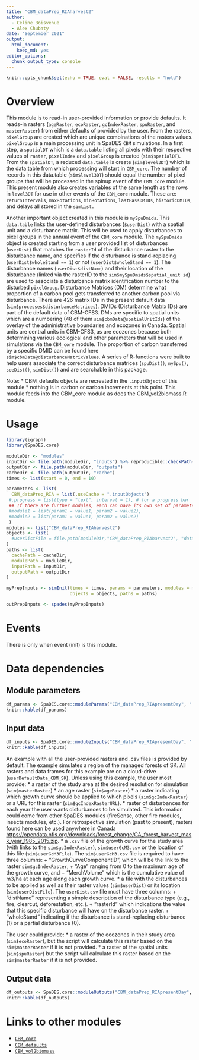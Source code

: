 ```yaml
---
title: "CBM_dataPrep_RIAharvest2"
author:
  - Celine Boisvenue
  - Alex Chubaty
date: "September 2021"
output:
  html_document:
    keep_md: yes
editor_options:
  chunk_output_type: console
---
```


```r
knitr::opts_chunk$set(echo = TRUE, eval = FALSE, results = "hold")
```

# Overview

This module is to read-in user-provided information or provide defaults.
It reads-in rasters (`ageRaster`, `ecoRaster`, `gcIndexRaster`, `spuRaster`, and `masterRaster`) from either defaults of provided by the user.
From the rasters, `pixelGroup` are created which are unique combinations of the rasters values.
`pixelGroup` is a main processing unit in SpaDES `CBM` simulations. In a first step, a `spatialDT` which is a `data.table` listing all pixels with their respective values of `raster`, `pixelIndex` and `pixelGroup` is created (`sim$spatialDT`).
From the `spatialDT`, a reduced `data.table` is create (`sim$level3DT`) which is the data.table from which processing will start in `CBM_core`.
The number of records in this data.table (`sim$level3DT`) should equal the number of pixel groups that will be processed in the spinup event of the `CBM_core` module.
This present module also creates variables of the same length as the rows in `level3DT` for use in other events of the `CBM_core` module.
These are: `returnIntervals`, `maxRotations`, `minRotations`, `lastPassDMIDs`, `historicDMIDs`, and delays all stored in the `simList.`

Another important object created in this module is `mySpuDmids`.
This `data.table` links the user-defined disturbances (`$userDist`) with a spatial unit and a disturbance matrix.
This will be used to apply disturbances to pixel groups in the annual event of the `CBM_core` module.
The `mySpuDmids` object is created starting from a user provided list of disturbances (`userDist`) that matches the `rasterId` of the disturbance raster to the disturbance name, and specifies if the disturbance is stand-replacing (`userDist$wholeStand == 1`) or not (`userDist$wholeStand == 1`).
The disturbance names (`userDist$distName`) and their location of the disturbance (linked via the rasterID to the `sim$mySpuDmids$spatial_unit id`) are used to associate a disturbance matrix identification number to the disturbed `pixelGroup`.
Disturbance Matrices (DM) determine what proportion of a carbon pool gets transferred to another carbon pool via disturbance.
There are 426 matrix IDs in the present default data (`sim$processes$disturbanceMatrices`).
DMIDs (Disturbance Matrix IDs) are part of the default data of CBM-CFS3.
DMs are specific to spatial units which are a numbering (48 of them `sim$cbmData@spatialUnitIds`) of the overlay of the administrative boundaries and ecozones in Canada. 
Spatial units are central units in CBM-CFS3, as are ecozones because both determining various ecological and other parameters that will be used in simulations via the `CBM_core` module. 
The proportion of carbon transferred by a specific DMID can be found here `sim$cbmData@disturbanceMatrixValues`.
A series of R-functions were built to help users associate the correct disturbance matrices (`spuDist()`, `mySpu()`, `seeDist()`, `simDist()`) and are searchable in this package.

Note: 
* CBM_defaults objects are recreated in the `.inputObject` of this module
* nothing is in carbon or carbon increments at this point. This module feeds into the CBM_core module as does the CBM_vol2biomass.R module. 

# Usage

```r
library(igraph)
library(SpaDES.core)

moduleDir <- "modules"
inputDir <- file.path(moduleDir, "inputs") %>% reproducible::checkPath(create = TRUE)
outputDir <- file.path(moduleDir, "outputs")
cacheDir <- file.path(outputDir, "cache")
times <- list(start = 0, end = 10)

parameters <- list(
  CBM_dataPrep_RIA = list(.useCache = ".inputObjects")
 #.progress = list(type = "text", interval = 1), # for a progress bar
 ## If there are further modules, each can have its own set of parameters:
 #module1 = list(param1 = value1, param2 = value2),
 #module2 = list(param1 = value1, param2 = value2)
 )
modules <- list("CBM_dataPrep_RIAharvest2")
objects <- list(
  #userDistFile = file.path(moduleDir,"CBM_dataPrep_RIAharvest2", "data", "userDist.csv")
)
paths <- list(
  cachePath = cacheDir,
  modulePath = moduleDir,
  inputPath = inputDir,
  outputPath = outputDir
)

myPrepInputs <- simInit(times = times, params = parameters, modules = modules,
                        objects = objects, paths = paths)

outPrepInputs <- spades(myPrepInputs)
```

# Events

There is only when event (init) is this module.

# Data dependencies

## Module parameters

```r
df_params <- SpaDES.core::moduleParams("CBM_dataPrep_RIApresentDay", "..")
knitr::kable(df_params)
```

## Input data

```r
df_inputs <- SpaDES.core::moduleInputs("CBM_dataPrep_RIApresentDay", "..")
knitr::kable(df_inputs)
```

An example with all the user-provided rasters and .csv files is provided by default.
The example simulates a region of the managed forests of SK.
All rasters and data frames for this example are on a cloud-drive (`userDefaultData_CBM_SK`).
Unless using this example, the user most provide: 
* a raster of the study area at the desired resolution for simulation (`sim$masterRaster`)
* an age raster (`sim$ageRaster`)
* a raster indicating which growth curve should be applied to which pixels (`sim$gcIndexRaster`) or a URL for this raster (`sim$gcIndexRasterURL`).
* raster of disturbances for each year the user wants disturbances to be simulated.
  This information could come from other SpaDES modules (fireSense, other fire modules, insects modules, etc.). For retrospective simulation (past to present), rasters found here can be used anywhere in Canada <https://opendata.nfis.org/downloads/forest_change/CA_forest_harvest_mask_year_1985_2015.zip>.
* a `.csv` file of the growth curve for the study area (with links to the `sim$gcIndexRaster`), `sim$userGcM3.csv` or the location of this file (`sim$userGcM3File`).
  The `sim$userGcM3.csv` file is required to have three columns: 
    + "GrowthCurveComponentID", which will be the link to the raster `sim$gcIndexRaster`, 
    + "Age" ranging from 0 to the maximum age of the growth curve, and 
    + "MerchVolume" which is the cumulative value of m3/ha at each age along each growth curve.
* a file with the disturbances to be applied as well as their raster values (`sim$userDist`) or its location (`sim$userDistFile`).
  The `userDist.csv` file must have three columns:
    + "distName" representing a simple description of the disturbance type (e.g., fire, clearcut, deforestation, etc.).
    + "rasterId" which indications the value that this specific disturbance will have on the disturbance raster.
    + "wholeStand" indicating if the disturbance is stand-replacing disturbance (1) or a partial disturbance (0).

The user could provide:
* a raster of the ecozones in their study area (`sim$ecoRaster`), but the script will calculate this raster based on the `sim$masterRaster` if it is not provided.
* a raster of the spatial units (`sim$spuRaster`) but the script will calculate this raster based on the `sim$masterRaster` if it is not provided. 

## Output data

```r
df_outputs <- SpaDES.core::moduleOutputs("CBM_dataPrep_RIApresentDay", "..")
knitr::kable(df_outputs)
```

# Links to other modules

- [`CBM_core`](https://github.com/PredictiveEcology/CBM_core)
- [`CBM_defaults`](https://github.com/PredictiveEcology/CBM_defaults)
- [`CBM_vol2biomass`](https://github.com/PredictiveEcology/CBM_vol2biomass)
